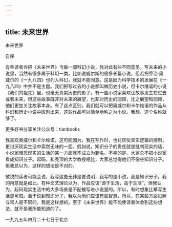 ```yaml
---
---
---
```

title: 未来世界
---



未来世界





自序



有些读者会把《未来世界》当做一部科幻小说，我对此有些不同意见。写未来的小说里，当然有很多属于科幻一类，比如说威尔斯的很多长篇小说，但若把乔治·奥威尔的《一九八四》也列入科幻，我就不能同意。这是因为科学技术的发展在《一九八四》中并不是主题。我们把写过去的小说都叫做历史小说，但卡尔维诺的小说《我们的祖先》里，也毫无真实历史的影子。有一些小说家喜欢让故事发生在过去或者未来，但这些故事既非对未来的展望，也非对历史的回顾，比之展望和回顾，他们更加关注故事本身。有了这点区别，我们就可以把奥威尔和卡尔维诺的作品从科幻和历史小说中区别出来，这些作品可以简单地称之为小说。我想，这个名称就够了。

更多好书分享关注公众号：tianbooks

我喜欢奥威尔和卡尔维诺，这可能因为，我在写作时，也讨厌受真实逻辑的控制，更讨厌现实生活中索然无味的一面。假如说，知识分子的责任就是批判现实的话，小说家憎恶现实的生活的某一方面就不成立为罪名。不幸的是，大家总不把小说家看成知识分子。起码，和秃顶的大学教授相比，大家总觉得他们不像些知识分子。但我总以为，这样的想法是不对的。

敏锐的读者可能会说，我写这些无非是要说明，我写的是小说，我是知识分子。我的用意就是如此。有种文艺理论以为，作品应该“源于生活，高于生活”，但我认为，起码现实生活中的大多场景是不配被写进小说里的。所以，有时想象比摹写生活更可取。至于说到知识分子，我以为他们应该有些智慧，所以，在某些方面见解与常人是不同的。我是这样想的。至于《未来世界》能不能使读者体会到这些想法，就不是我所能知道的了。

一九九五年四月二十七日于北京

